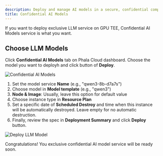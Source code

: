 ```yaml
---
description: Deploy and manage AI models in a secure, confidential computing environment
title: Confidential AI Models
---
```


If you want to deploy exclusive LLM service on GPU TEE, Confidential AI Models service is what you want.

## Choose LLM Models

Click **Confidential AI Models** tab on Phala Cloud dashboard. Choose the model you want to deployh and click button of **Deploy**.


<Frame>
    <img src="/images/confidential-ai/confidential-model/confidential-ai-models-01.png" alt="Confidential AI Models" />
</Frame>

1. Set the model service **Name** (e.g., "qwen3-8b-d7a7s")
2. Choose model in **Model template** (e.g., "qwen3")
3. **Node & Image**: Usually, leave this option for default value
4. Choose instance type in **Resource Plan**
5. Set a specific date of **Scheduled Destroy** and time when this instance will be automatically destroyed. Leave empty for no automatic destruction.
6. Finally, review the spec in **Deployment Summary** and click **Deploy** button.

<Frame>
    <img src="/images/confidential-ai/confidential-model/confidential-ai-models-02.png" alt="Deploy LLM Model" />
</Frame>

Congratulations! You exclusive confidential AI model service will be ready soon.
